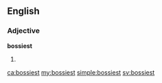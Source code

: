 ==English==

===Adjective===
'''bossiest'''

# {{en-superlative of|bossy}}

[[ca:bossiest]]
[[my:bossiest]]
[[simple:bossiest]]
[[sv:bossiest]]